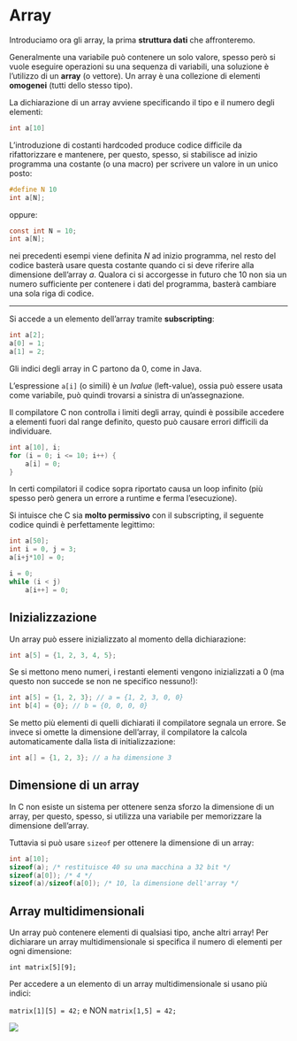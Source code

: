 # Array
Introduciamo ora gli array, la prima **struttura dati** che affronteremo.

Generalmente una variabile può contenere un solo valore, spesso però si vuole eseguire operazioni su una sequenza di variabili, una soluzione è l'utilizzo di un **array** (o vettore). Un array è una collezione di elementi **omogenei** (tutti dello stesso tipo).

La dichiarazione di un array avviene specificando il tipo e il numero degli elementi:

```.c
int a[10]
```

::: {.callout-tip}
L'introduzione di costanti hardcoded produce codice difficile da rifattorizzare e mantenere, per questo, spesso, si stabilisce ad inizio programma una costante (o una macro) per scrivere un valore in un unico posto:

```.c
#define N 10
int a[N];
```
oppure:
```.c
const int N = 10;
int a[N];
```
nei precedenti esempi viene definita $N$ ad inizio programma, nel resto del codice basterà usare questa costante quando ci si deve riferire alla dimensione dell'array $a$. Qualora ci si accorgesse in futuro che 10 non sia un numero sufficiente per contenere i dati del programma, basterà cambiare una sola riga di codice.
:::













---

Si accede a un elemento dell'array tramite **subscripting**:

```.c
int a[2];
a[0] = 1;
a[1] = 2;
```

Gli indici degli array in C partono da 0, come in Java.

::: {.callout-note}
L'espressione `a[i]` (o simili) è un *lvalue* (left-value), ossia può essere usata come variabile, può quindi trovarsi a sinistra di un'assegnazione.
:::

Il compilatore C non controlla i limiti degli array, quindi è possibile accedere a elementi fuori dal range definito, questo può causare errori difficili da individuare.

```.c
int a[10], i;
for (i = 0; i <= 10; i++) {
    a[i] = 0;
}
```

In certi compilatori il codice sopra riportato causa un loop infinito (più spesso però genera un errore a runtime e ferma l'esecuzione).

Si intuisce che C sia **molto permissivo** con il subscripting, il seguente codice quindi è perfettamente legittimo:

```.c
int a[50];
int i = 0, j = 3;
a[i+j*10] = 0;

i = 0;
while (i < j)
    a[i++] = 0;
```

## Inizializzazione

Un array può essere inizializzato al momento della dichiarazione:

```.c
int a[5] = {1, 2, 3, 4, 5};
```

Se si mettono meno numeri, i restanti elementi vengono inizializzati a 0 (ma questo non succede se non ne specifico nessuno!):

```.c
int a[5] = {1, 2, 3}; // a = {1, 2, 3, 0, 0}
int b[4] = {0}; // b = {0, 0, 0, 0}
```

Se metto più elementi di quelli dichiarati il compilatore segnala un errore. Se invece si omette la dimensione dell'array, il compilatore la calcola automaticamente dalla lista di initializzazione:

```.c
int a[] = {1, 2, 3}; // a ha dimensione 3
```

## Dimensione di un array

In C non esiste un sistema per ottenere senza sforzo la dimensione di un array, per questo, spesso, si utilizza una variabile per memorizzare la dimensione dell'array.

Tuttavia si può usare `sizeof` per ottenere la dimensione di un array:

```.c
int a[10];
sizeof(a); /* restituisce 40 su una macchina a 32 bit */
sizeof(a[0]); /* 4 */
sizeof(a)/sizeof(a[0]); /* 10, la dimensione dell'array */
```

## Array multidimensionali

Un array può contenere elementi di qualsiasi tipo, anche altri array! Per dichiarare un array multidimensionale si specifica il numero di elementi per ogni dimensione:

`int matrix[5][9];`

Per accedere a un elemento di un array multidimensionale si usano più indici:

`matrix[1][5] = 42;` e NON `matrix[1,5] = 42;`

![](figures/array_matrix.png)
